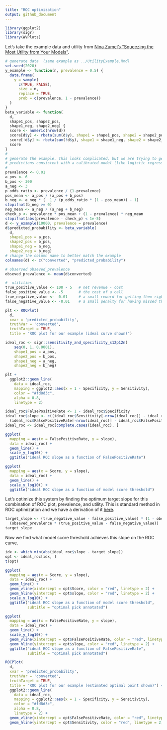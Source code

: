 ```yaml
---
title: "ROC optimization"
output: github_document
---
```


```r
library(ggplot2)
library(sigr)
library(WVPlots)
```

Let's take the example data and utility from [Nina Zumel's "Squeezing the Most Utility from Your Models"](https://win-vector.com/2020/10/05/squeezing-the-most-utility-from-your-models/).

```r
# generate data  (same example as ../UtilityExample.Rmd)
set.seed(2020)
y_example <- function(n, prevalence = 0.5) {
  data.frame(
    y = sample(
      c(TRUE, FALSE), 
      size = n, 
      replace = TRUE,
      prob = c(prevalence, 1 - prevalence))
  )
}
beta_variable <- function(
  d, 
  shape1_pos, shape2_pos, 
  shape1_neg, shape2_neg) {
  score <- numeric(nrow(d))
  score[d$y] <- rbeta(sum(d$y), shape1 = shape1_pos, shape2 = shape2_pos)
  score[!d$y] <- rbeta(sum(!d$y), shape1 = shape1_neg, shape2 = shape2_neg)
  score
}
#
# generate the example. This looks complicated, but we are trying to generate
# predictions consistent with a calibrated model (like logistic regression)
#
prevalence <- 0.01
a_pos <- 6
b_pos <- 300
a_neg <- 3
p_odds_ratio <- prevalence / (1-prevalence)
pos_mean <- a_pos / (a_pos + b_pos)
b_neg <- a_neg * (  1 / (p_odds_ratio * (1 - pos_mean)) - 1)
stopifnot(b_neg >= 0)
neg_mean <- a_neg / (a_neg + b_neg)
check_p <- prevalence * pos_mean + (1 - prevalence) * neg_mean
stopifnot(abs(prevalence - check_p) < 1e-5)
d <- y_example(10000, prevalence = prevalence)
d$predicted_probability <- beta_variable(
  d,
  shape1_pos = a_pos, 
  shape2_pos = b_pos,
  shape1_neg = a_neg,
  shape2_neg = b_neg)
# change the column name to better match the example
colnames(d) <- c("converted", "predicted_probability")

# observed obseved_prevalence
obseved_prevalence <- mean(d$converted)

#  utilities
true_positive_value <- 100 - 5   # net revenue - cost
false_positive_value <- -5       # the cost of a call
true_negative_value <-  0.01     # a small reward for getting them right
false_negative_value <- -0.01    # a small penalty for having missed them
```

```r
plt <- ROCPlot(
  d,
  xvar = 'predicted_probability',
  truthVar = 'converted',
  truthTarget = TRUE,
  title = "ROC plot for our example (ideal curve shown)")

ideal_roc <- sigr::sensitivity_and_specificity_s12p12n(
    seq(0, 1, 0.0001),
    shape1_pos = a_pos,
    shape2_pos = b_pos,
    shape1_neg = a_neg,
    shape2_neg = b_neg)

plt + 
  ggplot2::geom_line(
    data = ideal_roc,
    mapping = ggplot2::aes(x = 1 - Specificity, y = Sensitivity),
    color = "#fd8d3c",
    alpha = 0.8,
    linetype = 2)
```

```r
ideal_roc$FalsePositiveRate <- 1 - ideal_roc$Specificity
ideal_roc$slope <- c((ideal_roc$Sensitivity[-nrow(ideal_roc)] - ideal_roc$Sensitivity[-1])/
  (ideal_roc$FalsePositiveRate[-nrow(ideal_roc)] - ideal_roc$FalsePositiveRate[-1]), NA)
ideal_roc <- ideal_roc[complete.cases(ideal_roc), ]

ggplot(
  mapping = aes(x = FalsePositiveRate, y = slope),
  data = ideal_roc) + 
  geom_line() + 
  scale_y_log10() + 
  ggtitle("ideal ROC slope as a function of FalsePositiveRate")
```

```r
ggplot(
  mapping = aes(x = Score, y = slope),
  data = ideal_roc) + 
  geom_line() + 
  scale_y_log10() + 
  ggtitle("ideal ROC slope as a function of model score threshold")
```

Let's optimize this system by finding the optimum target slope for this combination of ROC plot, prevalence, and utility. This is standard method in ROC optimization and we have a derivation of it [here](https://github.com/WinVector/sigr/blob/main/extras/utility_modeling/ROC_utility.ipynb).


```r
target_slope <- (true_negative_value - false_positive_value) * (1 - obseved_prevalence) / 
  (obseved_prevalence * (true_positive_value - false_negative_value))
target_slope
```

Now we find what model score threshold achieves this slope on the ROC curve.

```r
idx <- which.min(abs(ideal_roc$slope - target_slope))
opt <- ideal_roc[idx, ]
t(opt)
```

```r
ggplot(
  mapping = aes(x = Score, y = slope),
  data = ideal_roc) + 
  geom_line() + 
  geom_vline(xintercept = opt$Score, color = "red", linetype = 2) + 
  geom_hline(yintercept = opt$slope, color = "red", linetype = 2) + 
  scale_y_log10() + 
  ggtitle("ideal ROC slope as a function of model score threshold",
          subtitle = "optimal pick annotated")
```

```r
ggplot(
  mapping = aes(x = FalsePositiveRate, y = slope),
  data = ideal_roc) + 
  geom_line() + 
  scale_y_log10() + 
  geom_vline(xintercept = opt$FalsePositiveRate, color = "red", linetype = 2) + 
  geom_hline(yintercept = opt$slope, color = "red", linetype = 2) + 
  ggtitle("ideal ROC slope as a function of FalsePositiveRate",
          subtitle = "optimal pick annotated")
```

```r
ROCPlot(
  d,
  xvar = 'predicted_probability',
  truthVar = 'converted',
  truthTarget = TRUE,
  title = "ROC plot for our example (estimated optimal point shown)") + 
  ggplot2::geom_line(
    data = ideal_roc,
    mapping = ggplot2::aes(x = 1 - Specificity, y = Sensitivity),
    color = "#fd8d3c",
    alpha = 0.8,
    linetype = 2) + 
  geom_vline(xintercept = opt$FalsePositiveRate, color = "red", linetype = 2) + 
  geom_hline(yintercept = opt$Sensitivity, color = "red", linetype = 2) 
```


